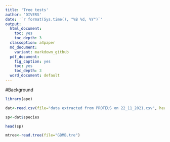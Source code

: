 ```yaml
---
title: 'Tree tests'
author: 'DIVERS'
date: '`r format(Sys.time(), "%B %d, %Y")`'
output:
  html_document:
    toc: yes
    toc_depth: 3
  classoption: a4paper
  md_document:
    variant: markdown_github
  pdf_document:
    fig_caption: yes
    toc: yes
    toc_depth: 3
  word_document: default
---
```


#Background



```r
library(ape)
```

```r

dat<-read.csv(file="data extracted from PROTEUS on 22_11_2021.csv", header=T)

sp<-dat$species

head(sp)

mtree<-read.tree(file="GBMB.tre")

```
